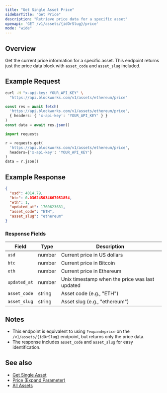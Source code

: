 ```yaml
---
title: "Get Single Asset Price"
sidebarTitle: "Get Price"
description: "Retrieve price data for a specific asset"
openapi: 'GET /v1/assets/{idOrSlug}/price'
mode: "wide"
---
```


## Overview

Get the current price information for a specific asset. This endpoint returns just the price data block with `asset_code` and `asset_slug` included.

## Example Request

<CodeGroup>

```bash cURL
curl -H "x-api-key: YOUR_API_KEY" \
  "https://api.blockworks.com/v1/assets/ethereum/price"
```

```typescript TypeScript
const res = await fetch(
  'https://api.blockworks.com/v1/assets/ethereum/price',
  { headers: { 'x-api-key': 'YOUR_API_KEY' } }
)
const data = await res.json()
```

```python Python
import requests

r = requests.get(
  'https://api.blockworks.com/v1/assets/ethereum/price',
  headers={'x-api-key': 'YOUR_API_KEY'}
)
data = r.json()
```

</CodeGroup>

## Example Response

```json
{
  "usd": 4014.79,
  "btc": 0.036245034667051854,
  "eth": 1,
  "updated_at": 1760623631,
  "asset_code": "ETH",
  "asset_slug": "ethereum"
}
```

### Response Fields

| Field | Type | Description |
|---|---|---|
| `usd` | number | Current price in US dollars |
| `btc` | number | Current price in Bitcoin |
| `eth` | number | Current price in Ethereum |
| `updated_at` | number | Unix timestamp when the price was last updated |
| `asset_code` | string | Asset code (e.g., "ETH") |
| `asset_slug` | string | Asset slug (e.g., "ethereum") |

## Notes

- This endpoint is equivalent to using `?expand=price` on the `/v1/assets/{idOrSlug}` endpoint, but returns only the price data.
- The response includes `asset_code` and `asset_slug` for easy identification.

## See also

- [Get Single Asset](/api-reference/assets/get-single)
- [Price (Expand Parameter)](/api-reference/assets/expand/price)
- [All Assets](/api-reference/assets/list)
